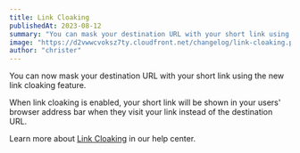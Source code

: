 ```yaml
---
title: Link Cloaking
publishedAt: 2023-08-12
summary: "You can mask your destination URL with your short link using the new link cloaking feature."
image: "https://d2vwwcvoksz7ty.cloudfront.net/changelog/link-cloaking.png"
author: "christer"
---
```


You can now mask your destination URL with your short link using the new link cloaking feature.

When link cloaking is enabled, your short link will be shown in your users' browser address bar when they visit your link instead of the destination URL.

Learn more about [Link Cloaking](/help/article/how-to-create-link#link-cloaking) in our help center.
